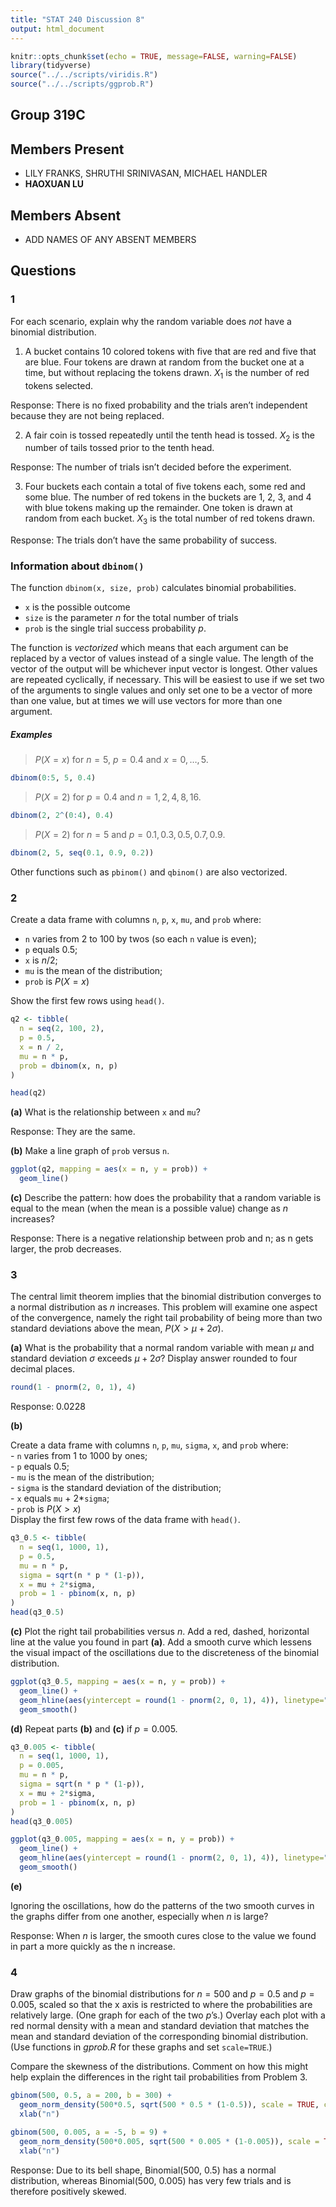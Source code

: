 ```yaml
---
title: "STAT 240 Discussion 8"
output: html_document
---
```


```r
knitr::opts_chunk$set(echo = TRUE, message=FALSE, warning=FALSE)
library(tidyverse)
source("../../scripts/viridis.R")
source("../../scripts/ggprob.R")
```

## Group 319C

## Members Present

- LILY FRANKS, SHRUTHI SRINIVASAN, MICHAEL HANDLER
- **HAOXUAN LU**

## Members Absent

- ADD NAMES OF ANY ABSENT MEMBERS


## Questions

### 1

For each scenario, explain why the random variable does *not* have a binomial distribution.

1. A bucket contains 10 colored tokens with five that are red and five that are blue. Four tokens are drawn at random from the bucket one at a time, but without replacing the tokens drawn. $X_1$ is the number of red tokens selected.

Response: There is no fixed probability and the trials aren't independent because they are not being replaced. 

2. A fair coin is tossed repeatedly until the tenth head is tossed. $X_2$ is the number of tails tossed prior to the tenth head.

Response: The number of trials isn't decided before the experiment. 

3. Four buckets each contain a total of five tokens each, some red and some blue. The number of red tokens in the buckets are 1, 2, 3, and 4 with blue tokens making up the remainder. One token is drawn at random from each bucket. $X_3$ is the total number of red tokens drawn.

Response: The trials don't have the same probability of success. 

### Information about `dbinom()`

The function `dbinom(x, size, prob)` calculates binomial probabilities.

- `x` is the possible outcome
- `size` is the parameter $n$ for the total number of trials
- `prob` is the single trial success probability $p$.

The function is *vectorized* which means that each argument can be replaced by a vector of values instead of a single value.
The length of the vector of the output will be whichever input vector is longest. Other values are repeated cyclically, if necessary.
This will be easiest to use if we set two of the arguments to single values and only set one to be a vector of more than one value, but at times we will use vectors for more than one argument.

##### Examples

> $P(X = x)$ for $n=5$, $p=0.4$ and $x=0,\ldots,5$.

```r
dbinom(0:5, 5, 0.4)
```

> $P(X = 2)$ for $p = 0.4$ and $n = 1, 2, 4, 8, 16$.

```r
dbinom(2, 2^(0:4), 0.4)
```

> $P(X = 2)$ for $n=5$ and $p = 0.1, 0.3, 0.5, 0.7, 0.9$.

```r
dbinom(2, 5, seq(0.1, 0.9, 0.2))
```

Other functions such as `pbinom()` and `qbinom()` are also vectorized.

### 2

Create a data frame with columns `n`, `p`, `x`, `mu`, and `prob` where:

- `n` varies from 2 to 100 by twos (so each `n` value is even);
- `p` equals 0.5;
- `x` is $n/2$;
- `mu` is the mean of the distribution;
- `prob` is $P(X = x)$

Show the first few rows using `head()`.

```r
q2 <- tibble(
  n = seq(2, 100, 2),
  p = 0.5,
  x = n / 2,
  mu = n * p,
  prob = dbinom(x, n, p)
)

head(q2)
```

**(a)** What is the relationship between `x` and `mu`?

Response: They are the same. 

**(b)** Make a line graph of `prob` versus `n`.

```r
ggplot(q2, mapping = aes(x = n, y = prob)) +
  geom_line()
```

**(c)** Describe the pattern: how does the probability that a random variable is equal to the mean (when the mean is a possible value) change as $n$ increases?

Response: There is a negative relationship between prob and n; as n gets larger, the prob decreases.

### 3

The central limit theorem implies that the binomial distribution converges to a normal distribution as $n$ increases.
This problem will examine one aspect of the convergence, namely the right tail probability of being more than two standard deviations above the mean,
$P(X > \mu + 2\sigma)$.

**(a)** What is the probability that a normal random variable with mean $\mu$ and standard deviation $\sigma$ exceeds $\mu + 2 \sigma$? Display answer rounded to four decimal places.

```r
round(1 - pnorm(2, 0, 1), 4)
```

Response: 0.0228

**(b)** 

Create a data frame with columns `n`, `p`, `mu`, `sigma`, `x`, and `prob` where:  
- `n` varies from 1 to 1000 by ones;  
- `p` equals 0.5;  
- `mu` is the mean of the distribution;  
- `sigma` is the standard deviation of the distribution;  
- `x` equals `mu` + 2*`sigma`;  
- `prob` is $P(X > x)$  
Display the first few rows of the data frame with `head()`.

```r
q3_0.5 <- tibble(
  n = seq(1, 1000, 1),
  p = 0.5,
  mu = n * p,
  sigma = sqrt(n * p * (1-p)),
  x = mu + 2*sigma,
  prob = 1 - pbinom(x, n, p)
)
head(q3_0.5)
```

**(c)** Plot the right tail probabilities versus $n$. Add a red, dashed, horizontal line at the value you found in part **(a)**.
Add a smooth curve which lessens the visual impact of the oscillations due to the discreteness of the binomial distribution.

```r
ggplot(q3_0.5, mapping = aes(x = n, y = prob)) + 
  geom_line() +
  geom_hline(aes(yintercept = round(1 - pnorm(2, 0, 1), 4)), linetype="dashed", color = "red") +
  geom_smooth()
```

**(d)** Repeat parts **(b)** and **(c)** if $p = 0.005$.

```r
q3_0.005 <- tibble(
  n = seq(1, 1000, 1),
  p = 0.005,
  mu = n * p,
  sigma = sqrt(n * p * (1-p)),
  x = mu + 2*sigma,
  prob = 1 - pbinom(x, n, p)
)
head(q3_0.005)
```

```r
ggplot(q3_0.005, mapping = aes(x = n, y = prob)) + 
  geom_line() +
  geom_hline(aes(yintercept = round(1 - pnorm(2, 0, 1), 4)), linetype="dashed", color = "red") +
  geom_smooth()
```

**(e)**

Ignoring the oscillations, how do the patterns of the two smooth curves in the graphs differ from one another, especially when $n$ is large?

Response: When $n$ is larger, the smooth cures close to the value we found in part a more quickly as the n increase. 

### 4

Draw graphs of the binomial distributions for $n=500$ and $p = 0.5$ and $p = 0.005$,
scaled so that the x axis is restricted to where the probabilities are relatively large.  (One graph for each of the two $p$'s.)
Overlay each plot with a red normal density with a mean and standard deviation that matches the mean and standard deviation of the corresponding binomial distribution.
(Use functions in *gprob.R* for these graphs and set `scale=TRUE`.)

Compare the skewness of the distributions. Comment on how this might help explain the differences in the right tail probabilities from Problem 3.

```r
gbinom(500, 0.5, a = 200, b = 300) + 
  geom_norm_density(500*0.5, sqrt(500 * 0.5 * (1-0.5)), scale = TRUE, color = "red") + 
  xlab("n")

gbinom(500, 0.005, a = -5, b = 9) + 
  geom_norm_density(500*0.005, sqrt(500 * 0.005 * (1-0.005)), scale = TRUE, color = "red") + 
  xlab("n")
```

Response: Due to its bell shape, Binomial(500, 0.5) has a normal distribution, whereas Binomial(500, 0.005) has very few trials and is therefore positively skewed. 
